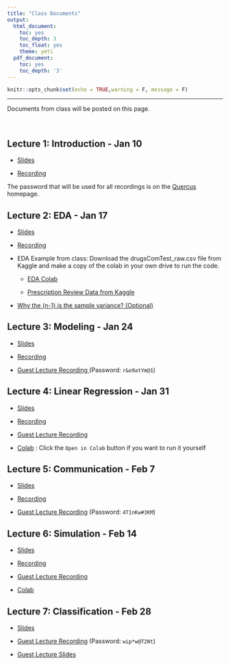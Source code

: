```yaml
---
title: "Class Documents"
output:
  html_document:
    toc: yes
    toc_depth: 3
    toc_float: yes
    theme: yeti
  pdf_document:
    toc: yes
    toc_depth: '3'
---
```


```r
knitr::opts_chunk$set(echo = TRUE,warning = F, message = F)
```

******

Documents from class will be posted on this page.

<br>

## Lecture 1: Introduction - Jan 10

* <a href="https://drive.google.com/file/d/177-GVP5ZYFuQxca-HYkwK5ao8Wog6btR/view?usp=sharing" target="_blank">Slides</a>

* <a href="https://utoronto.zoom.us/rec/share/p8nlgJ8l65LmY89CpgqkvcvWm_q6jLYtbielzfFOp4ybGOJ6RE4qctFLgrsi3yNr.IjIFwZ-lpejQldZC" target="_blank">Recording</a>

The password that will be used for all recordings is on the [Quercus](https://q.utoronto.ca/courses/256475) homepage.

## Lecture 2: EDA - Jan 17

* <a href="https://drive.google.com/file/d/1_tUiEvLg3yB_lRyu-v1SwE3HWyeIuOOo/view?usp=sharing" target="_blank">Slides</a>

* <a href="https://utoronto.zoom.us/rec/share/32k7HmLWR3nKx37lMHTWJSnzIfcIUN866Ig5y9hy1g_4da-8rvA-GQ8Ggqty4ohX.NU88gtXkgrmOMJsF" target="_blank">Recording</a>

* EDA Example from class: Download the drugsComTest_raw.csv file from Kaggle and make a copy of the colab in your own drive to run the code.  

  - <a href="https://colab.research.google.com/drive/1z7bCpPXGtWHyLh6kCsbTv5hdfAd8gwRR?usp=sharing" target="_blank">EDA Colab</a>

  - <a href="https://www.kaggle.com/jessicali9530/kuc-hackathon-winter-2018" target="_blank">Prescription Review Data from Kaggle</a>

* <a href="https://drive.google.com/file/d/1i0ychQST504tpkFzGxqF9hU8p_zerU94/view?usp=sharing" target="_blank">Why the (n-1) is the sample variance? (Optional)</a>

## Lecture 3: Modeling - Jan 24

* <a href="https://drive.google.com/file/d/1tBWGAIyENXXhgsf7K2gbok423Es3WQrb/view?usp=sharing" target="_blank">Slides</a>

* <a href="https://utoronto.zoom.us/rec/share/g72AG4H12lpCTcxl0r3SyfRXWfCnA8p_POBSpjXRXCJBZAlJN4a7Lad2p5TrYGNL.rn6iagrOsyPnj8Dp?startTime=1643044384000" target="_blank">Recording</a>

* <a href="https://utoronto.zoom.us/rec/share/dGgFUFaMyGj3lGlhRTqcyh8h6CeSk0QLl7yI9K49kedToHKPkrrFNYcXBil6SFs-.ffIkfaA1VgF2kUp-?startTime=1643144474000" target="_blank">Guest Lecture Recording </a> (Password: `r&o9atYm@1`) 

## Lecture 4: Linear Regression - Jan 31

* <a href="https://drive.google.com/file/d/1LDnCWphKwoNgBjWARHzgFTG0xCXuqz4Q/view?usp=sharing" target="_blank">Slides</a>

* <a href="https://utoronto.zoom.us/rec/share/IGIxuzWmJrwZ9mV1L-6oTMI3dZf99Nw1WM7wq9lyJ4pABDLg04_2HOeIJ61S-lY4.UvNggpJe2fvvHEPo?startTime=1643649071000" target="_blank">Recording</a>

* <a href="https://utoronto.zoom.us/rec/share/IGIxuzWmJrwZ9mV1L-6oTMI3dZf99Nw1WM7wq9lyJ4pABDLg04_2HOeIJ61S-lY4.UvNggpJe2fvvHEPo?startTime=1643652178000" target="_blank">Guest Lecture Recording </a>

* <a href="https://github.com/jlgrons/JSC270_Lecture4/blob/main/Palmer_Penguins_Regression.ipynb">Colab</a> : Click the `Open in Colab` button if you want to run it yourself


## Lecture 5: Communication - Feb 7

* <a href="https://drive.google.com/file/d/1AZuV1fIV-j0LVjWs6TdapQAkgyx09M08/view?usp=sharing" target="_blank">Slides</a>

* <a href="https://utoronto.zoom.us/rec/share/BGGY4deCcK_h3C10xyzOsxQ1Fhw5lDpGbxZZEJJCJZ0AJVF_HZESp3rWtoEGKYZ5.GzUxbKC0aU4RfRWY" target="_blank">Recording</a>

* <a href="https://utoronto.zoom.us/rec/share/r9TFlXGbeKM5q4vHuG5jiu-HAU75RpKuV0ktuAsfEkT4L6a1XFfSDvTR-oKAXzEs.EtcE1PINCx6PD_0U?startTime=1644353990000" target="_blank">Guest Lecture Recording</a> (Password: `4T1nKw#3KM`)


## Lecture 6: Simulation - Feb 14

* <a href="https://drive.google.com/file/d/1pkwbNQbLnfOorVfhEsz5mghIEOBBxaUl/view?usp=sharing">Slides</a>

* <a href="https://utoronto.zoom.us/rec/share/8YkjMDw2efKlE44j0Bxj8vpC1zSAMHTjUf7Rm1r7W5wMCXTb32zALfMaX3FVQSmk.Hh3ayie1nTcPMz0i?startTime=1644858642000" target="_blank">Recording</a>

* <a href="https://utoronto.zoom.us/rec/share/8YkjMDw2efKlE44j0Bxj8vpC1zSAMHTjUf7Rm1r7W5wMCXTb32zALfMaX3FVQSmk.Hh3ayie1nTcPMz0i?startTime=1644861769000" target="_blank">Guest Lecture Recording</a>

* <a href="https://github.com/jlgrons/JSC270_Lecture6">Colab</a> 

## Lecture 7: Classification - Feb 28


* <a href="https://drive.google.com/file/d/13nvf1QVEtSyrrB_19O1lsNEaGI0FxkOy/view?usp=sharing">Slides</a>

* <a href="https://utoronto.zoom.us/rec/share/3pChZSQjfcVRqlTXa4BNjFr8jUh1ngy2MYOa-agMvHRrnLsQwMr_BWZ_SISxB8Jk.Xw4cmtF5IuBqbybl?startTime=1646168723000" target="_blank">Guest Lecture Recording</a> (Password: `wip*w@T2Nt`)

* <a href=https://drive.google.com/file/d/1SMIu_gNdB5y3i1ST5CBu82iQuCrkY7P9/view?usp=sharing" target="_blank">Guest Lecture Slides</a> 



